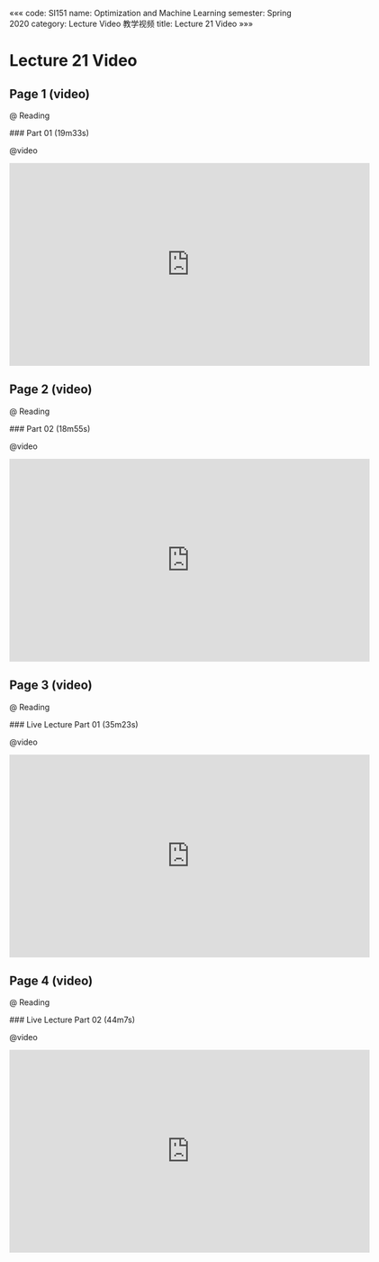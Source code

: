 «««
code: SI151
name: Optimization and Machine Learning
semester: Spring 2020
category: Lecture Video 教学视频
title: Lecture 21 Video
»»»

# Lecture 21 Video

## Page 1 (video)

@ Reading

<div class="markdown-body">
### Part 01 (19m33s)
</div>

@video

<iframe src="https://watchsb.com/e/td40scy87a7k.html" frameborder=0 marginwidth=0 marginheight=0 scrolling=no width=640 height=360 allowfullscreen></iframe>


## Page 2 (video)

@ Reading

<div class="markdown-body">
### Part 02 (18m55s)
</div>

@video

<iframe src="https://watchsb.com/e/76k87d0qb1vj.html" frameborder=0 marginwidth=0 marginheight=0 scrolling=no width=640 height=360 allowfullscreen></iframe>


## Page 3 (video)

@ Reading

<div class="markdown-body">
### Live Lecture Part 01 (35m23s)
</div>

@video

<iframe src="https://watchsb.com/e/ap9hqf8ii29d.html" frameborder=0 marginwidth=0 marginheight=0 scrolling=no width=640 height=360 allowfullscreen></iframe>


## Page 4 (video)

@ Reading

<div class="markdown-body">
### Live Lecture Part 02 (44m7s)
</div>

@video

<iframe src="https://watchsb.com/e/jbqu931p2o46.html" frameborder=0 marginwidth=0 marginheight=0 scrolling=no width=640 height=360 allowfullscreen></iframe>


